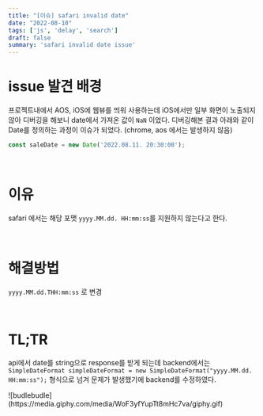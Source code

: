```yaml
---
title: "[이슈] safari invalid date"
date: "2022-08-10"
tags: ['js', 'delay', 'search']
draft: false
summary: 'safari invalid date issue'
---
```


# issue 발견 배경
프로젝트내에서 AOS, iOS에 웹뷰를 띄워 사용하는데 iOS에서만 일부 화면이
노출되지 않아 디버깅을 해보니 date에서 가져온 값이 `NaN` 이었다. 디버깅해본 결과
아래와 같이 Date를 정의하는 과정이 이슈가 되었다. (chrome, aos 에서는 발생하지 않음)

```javascript
const saleDate = new Date('2022.08.11. 20:30:00');
```

<br/>

# 이유
safari 에서는 해당 포맷 `yyyy.MM.dd. HH:mm:ss`를 지원하지 않는다고 한다.

<br/>

# 해결방법
`yyyy.MM.dd.THH:mm:ss` 로 변경

<br/>

# TL;TR
api에서 date를 string으로 response를 받게 되는데 backend에서는 <br/> 
`SimpleDateFormat simpleDateFormat = new SimpleDateFormat("yyyy.MM.dd. HH:mm:ss");` 형식으로 넘겨 문제가 발생했기에
backend를 수정하였다.

<div className="flex flex-col items-center flex-wrap -mx-2 overflow-hidden xl:-mx-2">
  <div className="my-1 px-2 w-1/4 overflow-hidden xl:my-1 xl:px-2 xl:w-1/4">
    ![budlebudle](https://media.giphy.com/media/WoF3yfYupTt8mHc7va/giphy.gif)
  </div>
</div>
